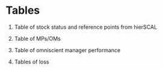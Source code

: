 # Tables


1. Table of stock status and reference points from hierSCAL

2. Table of MPs/OMs

3. Table of omniscient manager performance

4. Tables of loss